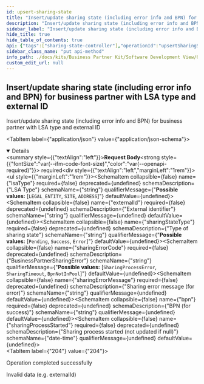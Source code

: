 ```yaml
---
id: upsert-sharing-state
title: "Insert/update sharing state (including error info and BPN) for business partner with LSA type and external ID"
description: "Insert/update sharing state (including error info and BPN) for business partner with LSA type and external ID"
sidebar_label: "Insert/update sharing state (including error info and BPN) for business partner with LSA type and external ID"
hide_title: true
hide_table_of_contents: true
api: {"tags":["sharing-state-controller"],"operationId":"upsertSharingState","requestBody":{"content":{"application/json":{"schema":{"type":"object","properties":{"lsaType":{"type":"string","description":"LSA Type","enum":["LEGAL_ENTITY","SITE","ADDRESS"]},"externalId":{"type":"string","description":"External identifier"},"sharingStateType":{"type":"string","description":"Type of sharing state","enum":["Pending","Success","Error"]},"sharingErrorCode":{"type":"string","description":"BusinessPartnerSharingError","enum":["SharingProcessError","SharingTimeout","BpnNotInPool"]},"sharingErrorMessage":{"type":"string","description":"Sharing error message (for error)"},"bpn":{"type":"string","description":"BPN (for success)"},"sharingProcessStarted":{"type":"string","description":"Sharing process started (not updated if null)","format":"date-time"}}}}},"required":true},"responses":{"204":{"description":"Operation completed successfully"},"400":{"description":"Invalid data (e.g. externalId)"}},"description":"Insert/update sharing state (including error info and BPN) for business partner with LSA type and external ID","method":"put","path":"/api/catena/sharing-state","servers":[{"url":"http://localhost:8081","description":"Generated server url"}],"jsonRequestBodyExample":{"lsaType":"LEGAL_ENTITY","externalId":"string","sharingStateType":"Pending","sharingErrorCode":"SharingProcessError","sharingErrorMessage":"string","bpn":"string","sharingProcessStarted":"2023-06-15"},"info":{"title":"Business Partner Data Management Gate","description":"A gate for a member to share business partner data with CatenaX","version":"4.0.0-SNAPSHOT"},"postman":{"name":"Insert/update sharing state (including error info and BPN) for business partner with LSA type and external ID","description":{"type":"text/plain"},"url":{"path":["api","catena","sharing-state"],"host":["{{baseUrl}}"],"query":[],"variable":[]},"header":[{"key":"Content-Type","value":"application/json"}],"method":"PUT","body":{"mode":"raw","raw":"\"\"","options":{"raw":{"language":"json"}}}}}
sidebar_class_name: "put api-method"
info_path: ./docs/kits/Business Partner Kit/Software Development View/Gate Api/business-partner-data-management-gate
custom_edit_url: null
---
```



## Insert/update sharing state (including error info and BPN) for business partner with LSA type and external ID



Insert/update sharing state (including error info and BPN) for business partner with LSA type and external ID

<MimeTabs><TabItem label={"application/json"} value={"application/json-schema"}><details style={{}} data-collapsed={false} open={true}><summary style={{"textAlign":"left"}}><strong>Request Body</strong><strong style={{"fontSize":"var(--ifm-code-font-size)","color":"var(--openapi-required)"}}> required</strong></summary><div style={{"textAlign":"left","marginLeft":"1rem"}}></div><ul style={{"marginLeft":"1rem"}}><SchemaItem collapsible={false} name={"lsaType"} required={false} deprecated={undefined} schemaDescription={"LSA Type"} schemaName={"string"} qualifierMessage={"**Possible values:** [`LEGAL_ENTITY`, `SITE`, `ADDRESS`]"} defaultValue={undefined}></SchemaItem><SchemaItem collapsible={false} name={"externalId"} required={false} deprecated={undefined} schemaDescription={"External identifier"} schemaName={"string"} qualifierMessage={undefined} defaultValue={undefined}></SchemaItem><SchemaItem collapsible={false} name={"sharingStateType"} required={false} deprecated={undefined} schemaDescription={"Type of sharing state"} schemaName={"string"} qualifierMessage={"**Possible values:** [`Pending`, `Success`, `Error`]"} defaultValue={undefined}></SchemaItem><SchemaItem collapsible={false} name={"sharingErrorCode"} required={false} deprecated={undefined} schemaDescription={"BusinessPartnerSharingError"} schemaName={"string"} qualifierMessage={"**Possible values:** [`SharingProcessError`, `SharingTimeout`, `BpnNotInPool`]"} defaultValue={undefined}></SchemaItem><SchemaItem collapsible={false} name={"sharingErrorMessage"} required={false} deprecated={undefined} schemaDescription={"Sharing error message (for error)"} schemaName={"string"} qualifierMessage={undefined} defaultValue={undefined}></SchemaItem><SchemaItem collapsible={false} name={"bpn"} required={false} deprecated={undefined} schemaDescription={"BPN (for success)"} schemaName={"string"} qualifierMessage={undefined} defaultValue={undefined}></SchemaItem><SchemaItem collapsible={false} name={"sharingProcessStarted"} required={false} deprecated={undefined} schemaDescription={"Sharing process started (not updated if null)"} schemaName={"date-time"} qualifierMessage={undefined} defaultValue={undefined}></SchemaItem></ul></details></TabItem></MimeTabs><div><ApiTabs><TabItem label={"204"} value={"204"}><div>

Operation completed successfully

</div><div></div></TabItem><TabItem label={"400"} value={"400"}><div>

Invalid data (e.g. externalId)

</div><div></div></TabItem></ApiTabs></div>
      
